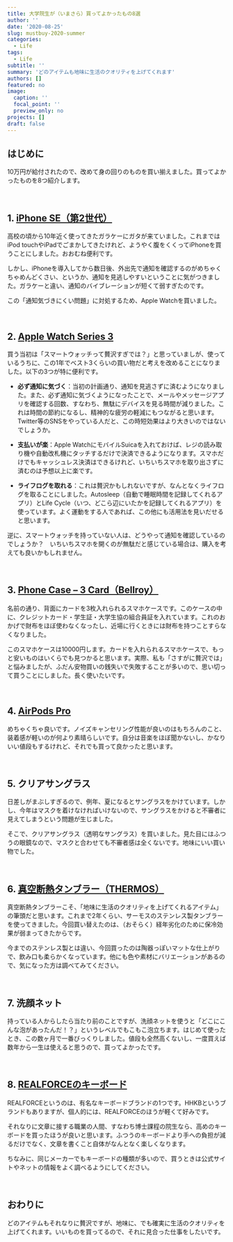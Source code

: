 ```yaml
---
title: 大学院生が（いまさら）買ってよかったもの8選
author: ''
date: '2020-08-25'
slug: mustbuy-2020-summer
categories:
  - Life
tags:
  - Life
subtitle: ''
summary: 'どのアイテムも地味に生活のクオリティを上げてくれます'
authors: []
featured: no
image:
  caption: ''
  focal_point: ''
  preview_only: no
projects: []
draft: false
---
```


## はじめに

10万円が給付されたので、改めて身の回りのものを買い揃えました。買ってよかったものを8つ紹介します。

<br>

## 1. [iPhone SE（第2世代）](https://www.apple.com/jp/iphone-se/ "iPhone SE")

高校の頃から10年近く使ってきたガラケーにガタが来ていました。これまではiPod touchやiPadでごまかしてきたけれど、ようやく腹をくくってiPhoneを買うことにしました。おおむね便利です。

しかし、iPhoneを導入してから数日後、外出先で通知を確認するのがめちゃくちゃめんどくさい、というか、通知を見逃しやすいということに気がつきました。ガラケーと違い、通知のバイブレーションが短くて弱すぎたのです。

この「通知気づきにくい問題」に対処するため、Apple Watchを買いました。

<br>

## 2. [Apple Watch Series 3](https://www.apple.com/jp/apple-watch-series-3/ "Apple Watch Series 3")

買う当初は「スマートウォッチって贅沢すぎでは？」と思っていましが、使っているうちに、この1年でベスト3くらいの買い物だと考えを改めることになりました。以下の3つが特に便利です。

- **必ず通知に気づく**：当初の計画通り、通知を見逃さずに済むようになりました。また、必ず通知に気づくようになったことで、メールやメッセージアプリを確認する回数、すなわち、無駄にデバイスを見る時間が減りました。これは時間の節約になるし、精神的な疲労の軽減にもつながると思います。Twitter等のSNSをやっている人だと、この時短効果はより大きいのではないでしょうか。
- **支払いが楽**：Apple WatchにモバイルSuicaを入れておけば、レジの読み取り機や自動改札機にタッチするだけで決済できるようになります。スマホだけでもキャッシュレス決済はできるけれど、いちいちスマホを取り出さずに済むのは予想以上に楽です。

- **ライフログを取れる**：これは贅沢かもしれないですが、なんとなくライフログを取ることにしました。Autosleep（自動で睡眠時間を記録してくれるアプリ）とLife Cycle（いつ、どこら辺にいたかを記録してくれるアプリ）を使っています。よく運動をする人であれば、この他にも活用法を見いだせると思います。

逆に、スマートウォッチを持っていない人は、どうやって通知を確認しているのでしょうか？　いちいちスマホを開くのが無駄だと感じている場合は、購入を考えても良いかもしれません。

<br>

## 3. [Phone Case – 3 Card（Bellroy）](https://ja.bellroy.com/products/phone-case-3-card/leather_iphone_se/caramel#slide-0 Phone Case – 3 Card)

名前の通り、背面にカードを3枚入れられるスマホケースです。このケースの中に、クレジットカード・学生証・大学生協の組合員証を入れています。これのおかげで財布をほぼ使わなくなったし、近場に行くときには財布を持つことすらなくなりました。

このスマホケースは10000円します。カードを入れられるスマホケースで、もっと安いものはいくらでも見つかると思います。実際、私も「さすがに贅沢では」と悩みましたが、ふだん安物買いの銭失いで失敗することが多いので、思い切って買うことにしました。長く使いたいです。

<br>

## 4. [AirPods Pro](https://www.apple.com/jp/airpods-pro/ "AirPods Pro")

めちゃくちゃ良いです。ノイズキャンセリング性能が良いのはもちろんのこと、装着感が軽いのが何より素晴らしいです。自分は音楽をほぼ聞かないし、かなりいい値段もするけれど、それでも買って良かったと思います。

<br>

## 5. クリアサングラス

日差しがまぶしすぎるので、例年、夏になるとサングラスをかけています。しかし、今年はマスクを着けなければいけないので、サングラスをかけると不審者に見えてしまうという問題が生じました。

そこで、クリアサングラス（透明なサングラス）を買いました。見た目にはふつうの眼鏡なので、マスクと合わせても不審者感は全くないです。地味にいい買い物でした。

<br>

## 6. [真空断熱タンブラー（THERMOS）](https://www.shopthermos.jp/shop/g/g350059280500/ "真空断熱タンブラー JDM-420 ブラック")

真空断熱タンブラーこそ、「地味に生活のクオリティを上げてくれるアイテム」の筆頭だと思います。これまで2年くらい、サーモスのステンレス製タンブラーを使ってきました。今回買い替えたのは、（おそらく）経年劣化のために保冷効果が弱まってきたからです。

今までのステンレス製とは違い、今回買ったのは陶器っぽいマットな仕上がりで、飲み口も柔らかくなっています。他にも色や素材にバリエーションがあるので、気になった方は調べてみてください。

<br>

## 7. 洗顔ネット

持っている人からしたら当たり前のことですが、洗顔ネットを使うと「どこにこんな泡があったんだ！？」というレベルでもこもこ泡立ちます。はじめて使ったとき、この数ヶ月で一番びっくりしました。値段も全然高くないし、一度買えば数年から一生は使えると思うので、買ってよかったです。

<br>

## 8. [REALFORCEのキーボード](https://www.realforce.co.jp/products/R2TLSA-US3M-WH/ "REALFORCE TKL SA for Mac / R2TLSA-US3M-WH")

REALFORCEというのは、有名なキーボードブランドの1つです。HHKBというブランドもありますが、個人的には、REALFORCEのほうが軽くて好みです。

それなりに文章に接する職業の人間、すなわち博士課程の院生なら、高めのキーボードを買ったほうが良いと思います。ふつうのキーボードより手への負担が減るだけでなく、文章を書くこと自体がなんとなく楽しくなります。

ちなみに、同じメーカーでもキーボードの種類が多いので、買うときは公式サイトやネットの情報をよく調べるようにしてください。

<br>

## おわりに

どのアイテムもそれなりに贅沢ですが、地味に、でも確実に生活のクオリティを上げてくれます。いいものを買ってるので、それに見合った仕事をしたいです。